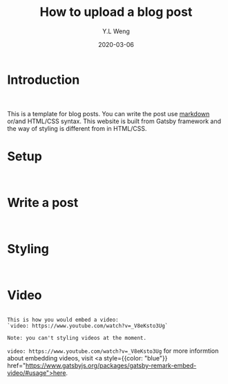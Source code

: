 ﻿---
author: ["Y.L Weng"]
title: "How to upload a blog post"
thumbnail: ./temp.jpg
description: "This is a template for blog post."
date: "2020-03-06"
category: ["Articles"]
tag: ["Blog"]
---

<div>
  <h1 className="text-3xl mt-10">
    Introduction <br/><br/>
  </h1>
  <div>
    This is a template for blog posts. You can write the post use <a classname="text-blue-700" href="https://www.markdownguide.org/basic-syntax/">markdown</a> or/and HTML/CSS syntax. 
    This website is built from Gatsby framework and the way of styling is different from in HTML/CSS. 

  </div>
</div>

<div>
  <h1 className="text-3xl mt-10">
    Setup <br/><br/>
  </h1>
</div>

<div>
  <h1 className="text-3xl mt-10">
    Write a post <br/><br/>
  </h1>
</div>

<div>
  <h1 className="text-3xl mt-10">
    Styling <br/><br/>
  </h1>
</div>

<div>
  <h1 className="text-3xl mt-10">Video</h1>

```

This is how you would embed a video: 
`video: https://www.youtube.com/watch?v=_V8eKsto3Ug`

Note: you can't styling videos at the moment.
```

`video: https://www.youtube.com/watch?v=_V8eKsto3Ug`
for more informtion about embedding videos, visit  <a style={{color: "blue"}} href="https://www.gatsbyjs.org/packages/gatsby-remark-embed-video/#usage">here</a>.
</div>
